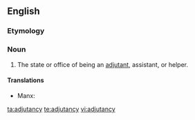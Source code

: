 ==English==

===Etymology===
{{suffix|adjutant|cy|lang=en}}

===Noun===
{{en-noun|adjutancies}}

# The state or office of being an [[adjutant]], assistant, or helper.

====Translations====
{{trans-top|state or office of being an adjutant}}
* Manx: {{t|gv|co-yantys|m}}
{{trans-mid}}
{{trans-bottom}}

[[ta:adjutancy]]
[[te:adjutancy]]
[[vi:adjutancy]]